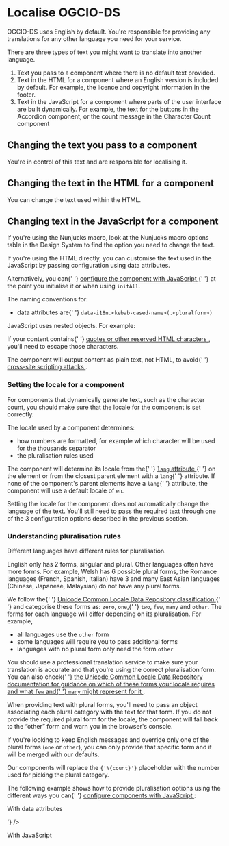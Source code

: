 
<Meta title="Docs/Localise OGCIO-DS" />

<h1>Localise OGCIO-DS</h1>
<p>
  OGCIO-DS uses English by default. You're responsible for providing any
  translations for any other language you need for your service.
</p>
<p>
  There are three types of text you might want to translate into another
  language.
</p>
<ol>
  <li>Text you pass to a component where there is no default text provided.</li>
  <li>
    Text in the HTML for a component where an English version is included by
    default. For example, the licence and copyright information in the footer.
  </li>
  <li>
    Text in the JavaScript for a component where parts of the user interface are
    built dynamically. For example, the text for the buttons in the Accordion
    component, or the count message in the Character Count component
  </li>
</ol>

<h2>Changing the text you pass to a component</h2>
<p>You're in control of this text and are responsible for localising it.</p>

<h2>Changing the text in the HTML for a component</h2>
<p>You can change the text used within the HTML.</p>

<h2>Changing text in the JavaScript for a component</h2>
<p>
  If you're using the Nunjucks macro, look at the Nunjucks macro options table
  in the Design System to find the option you need to change the text.
</p>
<p>
  If you're using the HTML directly, you can customise the text used in the
  JavaScript by passing configuration using data attributes.
</p>
<p>
  Alternatively, you can{' '}
  <a href="/?path=/docs/docs-configure-components-with-javascript--page">
    configure the component with JavaScript
  </a>{' '}
  at the point you initialise it or when using <code>initAll</code>.
</p>
<p>The naming conventions for:</p>
<ul>
  <li>
    data attributes are{' '}
    <code>data-i18n.&lt;kebab-cased-name&gt;(.&lt;pluralform&gt;)</code>
  </li>
</ul>
<p>JavaScript uses nested objects. For example:</p>
<CodeSnippet
  code={`{
  i18n: {
    camelCasedName: /* Text or Object with plural forms */
  }
}`}
/>
<p>
  If your content contains{' '}
  <a
    href="https://developer.mozilla.org/en-US/docs/Glossary/Entity#reserved_characters"
    target="_blank"
    rel="noopener"
  >
    quotes or other reserved HTML characters
  </a>
  , you'll need to escape those characters.
</p>
<p>
  The component will output content as plain text, not HTML, to avoid{' '}
  <a
    href="https://owasp.org/www-community/attacks/xss/"
    target="_blank"
    rel="noopener"
  >
    cross-site scripting attacks
  </a>
  .
</p>

<h3>Setting the locale for a component</h3>
<p>
  For components that dynamically generate text, such as the character count,
  you should make sure that the locale for the component is set correctly.
</p>
<p>The locale used by a component determines:</p>
<ul>
  <li>
    how numbers are formatted, for example which character will be used for the
    thousands separator
  </li>
  <li>the pluralisation rules used</li>
</ul>
<p>
  The component will determine its locale from the{' '}
  <a
    href="https://developer.mozilla.org/en-US/docs/Web/HTML/Global_attributes/lang"
    target="_blank"
    rel="noopener"
  >
    <code>lang</code> attribute
  </a>{' '}
  on the element or from the closest parent element with a <code>lang</code>{' '}
  attribute. If none of the component's parent elements have a <code>lang</code>{' '}
  attribute, the component will use a default locale of <code>en</code>.
</p>
<p>
  Setting the locale for the component does not automatically change the
  language of the text. You'll still need to pass the required text through one
  of the 3 configuration options described in the previous section.
</p>

<h3 id="pluralisation-rules">Understanding pluralisation rules</h3>
<p>Different languages have different rules for pluralisation.</p>
<p>
  English only has 2 forms, singular and plural. Other languages often have more
  forms. For example, Welsh has 6 possible plural forms, the Romance languages
  (French, Spanish, Italian) have 3 and many East Asian languages (Chinese,
  Japanese, Malaysian) do not have any plural forms.
</p>
<p>
  We follow the{' '}
  <a
    href="https://cldr.unicode.org/index/cldr-spec/plural-rules"
    target="_blank"
    rel="noopener"
  >
    Unicode Common Locale Data Repository classification
  </a>{' '}
  and categorise these forms as: <code>zero</code>, <code>one</code>,{' '}
  <code>two</code>, <code>few</code>, <code>many</code> and <code>other</code>.
  The forms for each language will differ depending on its pluralisation. For
  example,
</p>
<ul>
  <li>
    all languages use the <code>other</code> form
  </li>
  <li>some languages will require you to pass additional forms</li>
  <li>
    languages with no plural form only need the form <code>other</code>
  </li>
</ul>
<p>
  You should use a professional translation service to make sure your
  translation is accurate and that you're using the correct pluralisation form.
  You can also check{' '}
  <a
    href="https://unicode-org.github.io/cldr-staging/charts/latest/supplemental/language_plural_rules.html"
    target="_blank"
    rel="noopener"
  >
    the Unicode Common Locale Data Repository documentation for guidance on
    which of these forms your locale requires and what <code>few</code> and{' '}
    <code>many</code> might represent for it
  </a>
  .
</p>
<p>
  When providing text with plural forms, you'll need to pass an object
  associating each plural category with the text for that form. If you do not
  provide the required plural form for the locale, the component will fall back
  to the “other” form and warn you in the browser's console.
</p>
<p>
  If you're looking to keep English messages and override only one of the plural
  forms (<code>one</code> or <code>other</code>), you can only provide that
  specific form and it will be merged with our defaults.
</p>
<p>
  Our components will replace the <code>{'%{count}'}</code> placeholder with the
  number used for picking the plural category.
</p>
<p>
  The following example shows how to provide pluralisation options using the
  different ways you can{' '}
  <a href="/?path=/docs/docs-configure-components-with-javascript--page">
    configure components with JavaScript
  </a>
  :
</p>

<p>With data attributes</p>
<CodeSnippet code={`<div data-module="character-count" 
  data-i18n.characters-under-limit.other="%{count} characters to go"
  data-i18n.characters-under-limit.one="One character to go"
  data-i18n.characters-over-limit.one="One character too many">
  <!-- The 'other' key for 'characters-over-limit' will be our default -->`} />

<p>With JavaScript</p>
<CodeSnippet code={`new CharacterCount($element, {
  i18n: {
    charactersUnderLimit: {
      other: '%{count} characters to go',
      one: 'One character to go'
    },
    charactersOverLimit: {
      one: 'One character too many'
      // The 'other' key for 'characterOverLimit' will be our default
    }
  }
}).init()`} />


